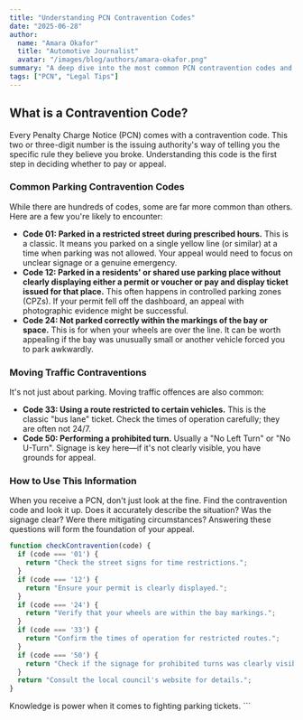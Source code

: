 ```yaml
---
title: "Understanding PCN Contravention Codes"
date: "2025-06-28"
author:
  name: "Amara Okafor"
  title: "Automotive Journalist"
  avatar: "/images/blog/authors/amara-okafor.png"
summary: "A deep dive into the most common PCN contravention codes and what they actually mean for drivers in the UK."
tags: ["PCN", "Legal Tips"]
---
```


## What is a Contravention Code?

Every Penalty Charge Notice (PCN) comes with a contravention code. This two or three-digit number is the issuing authority's way of telling you the specific rule they believe you broke. Understanding this code is the first step in deciding whether to pay or appeal.

### Common Parking Contravention Codes

While there are hundreds of codes, some are far more common than others. Here are a few you're likely to encounter:

-   **Code 01: Parked in a restricted street during prescribed hours.** This is a classic. It means you parked on a single yellow line (or similar) at a time when parking was not allowed. Your appeal would need to focus on unclear signage or a genuine emergency.
-   **Code 12: Parked in a residents' or shared use parking place without clearly displaying either a permit or voucher or pay and display ticket issued for that place.** This often happens in controlled parking zones (CPZs). If your permit fell off the dashboard, an appeal with photographic evidence might be successful.
-   **Code 24: Not parked correctly within the markings of the bay or space.** This is for when your wheels are over the line. It can be worth appealing if the bay was unusually small or another vehicle forced you to park awkwardly.

### Moving Traffic Contraventions

It's not just about parking. Moving traffic offences are also common:

-   **Code 33: Using a route restricted to certain vehicles.** This is the classic "bus lane" ticket. Check the times of operation carefully; they are often not 24/7.
-   **Code 50: Performing a prohibited turn.** Usually a "No Left Turn" or "No U-Turn". Signage is key here—if it's not clearly visible, you have grounds for appeal.

### How to Use This Information

When you receive a PCN, don't just look at the fine. Find the contravention code and look it up. Does it accurately describe the situation? Was the signage clear? Were there mitigating circumstances? Answering these questions will form the foundation of your appeal.

```jsx
function checkContravention(code) {
  if (code === '01') {
    return "Check the street signs for time restrictions.";
  }
  if (code === '12') {
    return "Ensure your permit is clearly displayed.";
  }
  if (code === '24') {
    return "Verify that your wheels are within the bay markings.";
  }
  if (code === '33') {
    return "Confirm the times of operation for restricted routes.";
  }
  if (code === '50') {
    return "Check if the signage for prohibited turns was clearly visible.";
  }
  return "Consult the local council's website for details.";
}
```

Knowledge is power when it comes to fighting parking tickets.
\`\`\`
